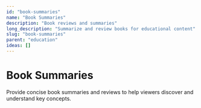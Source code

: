 ```yaml
---
id: "book-summaries"
name: "Book Summaries"
description: "Book reviews and summaries"
long_description: "Summarize and review books for educational content"
slug: "book-summaries"
parent: "education"
ideas: []
---
```


# Book Summaries

Provide concise book summaries and reviews to help viewers discover and understand key concepts.